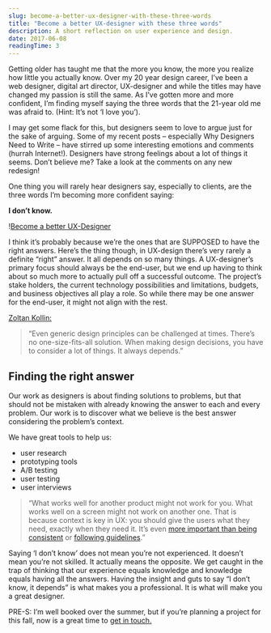 ```yaml
---
slug: become-a-better-ux-designer-with-these-three-words
title: "Become a better UX-designer with these three words"
description: A short reflection on user experience and design.
date: 2017-06-08
readingTime: 3
---
```


<span class="preamble">Getting older has taught me that the more you know, the more you </span>realize <span class="preamble">how little you actually know. Over my </span>20 year <span class="preamble">design career, I’ve been a web designer, digital art director, UX-designer and while the titles may have changed my passion is still the same. As I’ve gotten more and more confident, I’m finding myself saying the three words that the 21-year old me was afraid to. (Hint: It’s not ‘I love you’).</span>

I may get some flack for this, but designers seem to love to argue just for the sake of arguing. Some of my recent posts &#8211; especially Why Designers Need to Write &#8211; have stirred up some interesting emotions and comments (hurrah Internet!). Designers have strong feelings about a lot of things it seems. Don’t believe me? Take a look at the comments on any new redesign!

One thing you will rarely hear designers say, especially to clients, are the three words I’m becoming more confident saying:

**I don’t know.**

!<a href="/images/articles/ios-10-shrug-emoji.0.png-1024x683.jpeg">Become a better UX-Designer</a>

I think it’s probably because we’re the ones that are SUPPOSED to have the right answers. Here’s the thing though, in UX-design there’s very rarely a definite “right” answer. It all depends on so many things. A UX-designer’s primary focus should always be the end-user, but we end up having to think about so much more to actually pull off a successful outcome. The project’s stake holders, the current technology possibilities and limitations, budgets, and business objectives all play a role. So while there may be one answer for the end-user, it might not align with the rest.

<a href="https://medium.com/@kollinz/the-most-underrated-sentence-in-ux-design-d12346c5146b" target="_blank" rel="noopener noreferrer">Zoltan Kollin:</a>

> “Even generic design principles can be challenged at times. There’s no one-size-fits-all solution. When making design decisions, you have to consider a lot of things. It always depends.”

## Finding the right answer

Our work as designers is about finding solutions to problems, but that should not be mistaken with already knowing the answer to each and every problem. Our work is to discover what we believe is the best answer considering the problem’s context.

We have great tools to help us:

- user research
- prototyping tools
- A/B testing
- user testing
- user interviews

> “What works well for another product might not work for you. What works well on a screen might not work on another one. That is because context is key in UX: you should give the users what they need, exactly when they need it. It’s even <a href="https://gettingreal.37signals.com/ch09_Context_Over_Consistency.php" target="_blank" rel="noopener noreferrer">more important than being consistent</a> or <a href="https://medium.com/@kollinz/misused-mobile-ux-patterns-84d2b6930570#990a" target="_blank" rel="noopener noreferrer">following guidelines</a>.”

Saying ‘I don’t know’ does not mean you’re not experienced. It doesn’t mean you’re not skilled. It actually means the opposite. We get caught in the trap of thinking that our experience equals knowledge and knowledge equals having all the answers. Having the insight and guts to say “I don’t know, it depends” is what makes you a professional. It is what will make you a great designer.

PRE-S: I’m well booked over the summer, but if you’re planning a project for this fall, now is a great time to <a href="https://antonsten.com/contact/">get in touch.</a>